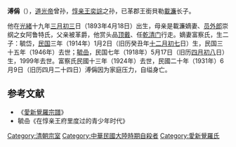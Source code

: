 '''溥偁'''（{{bd|1893年|4月18日|1931年|6月9日|catIdx=P}}），[[道光帝|道光帝]]曾孙，[[惇亲王|惇亲王]][[奕誴|奕誴]]之孙，已革郡王銜貝勒[[載濂|載濂]]长子。

他在[[光緒|光緒]]十九年[[三月初三|三月初三]]日（1893年4月18日）出生，母亲是載濂嫡妻、[[员外郎|员外郎]]崇纲之女阿鲁特氏，父亲被革爵，他赏头品[[顶戴|顶戴]]、任[[乾清门|乾清门]]行走。嫡妻富察氏，生二子：毓岱，[[民国纪年|民国]]三年（1914年）1月2日（旧历癸丑年[[十二月初七|十二月初七]]日）生，民国三十五年（1946年）去世；[[毓嵒|毓嵒]]，民国七年（1918年）5月17日（旧历[[四月初八|四月初八]]日）生，1999年去世。富察氏民國十三年（1924年）去世，民國二十年（1931年）6月9日（旧历四月二十四日）溥偁因为家庭压力，自缢身亡。

==参考文献==
*《[[愛新覺羅宗譜|愛新覺羅宗譜]]》
*毓喦《在惇亲王府里度过的青少年时代》
{{DEFAULTSORT:P}}
[[Category:清朝宗室|Category:清朝宗室]]
[[Category:中華民國大陸時期自殺者|Category:中華民國大陸時期自殺者]]
[[Category:愛新覺羅氏|Category:愛新覺羅氏]]
